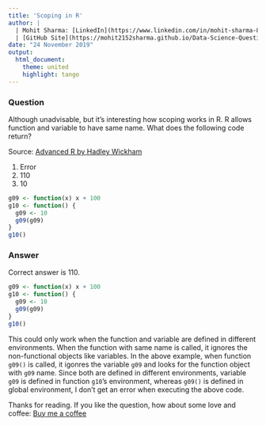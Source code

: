 ```yaml
---
title: 'Scoping in R'
author: |
  | Mohit Sharma: [LinkedIn](https://www.linkedin.com/in/mohit-sharma-82030487/), [Twitter](https://twitter.com/mohitsh48631107)
  | [GitHub Site](https://mohit2152sharma.github.io/Data-Science-Question-A-Day/), [Repository](https://github.com/mohit2152sharma/Data-Science-Question-A-Day)
date: "24 November 2019"
output: 
  html_document:
    theme: united
    highlight: tango
---
```


### Question
Although unadvisable, but it's interesting how scoping works in R. R allows function and variable to have same name. What does the following code return?

Source: <a href='ahttps://adv-r.hadley.nz/functions.html'>Advanced R by Hadley Wickham</a>

  1. Error
  2. 110
  3. 10

```r
g09 <- function(x) x + 100
g10 <- function() {
  g09 <- 10
  g09(g09)
}
g10()
```


### Answer

Correct answer is 110. 
```r
g09 <- function(x) x + 100
g10 <- function() {
  g09 <- 10
  g09(g09)
}
g10()
```
This could only work when the function and variable are defined in different environments. When the function with same name is called, it ignores the non-functional objects like variables. In the above example, when function `g09()` is called, it igonres the variable `g09` and looks for the function object with `g09` name. Since both are defined in different environments, variable `g09` is defined in function `g10`'s environment, whereas `g09()` is defined in global environment, I don't get an error when executing the above code.


Thanks for reading. If you like the question, how about some love and coffee: <a href='https://www.buymeacoffee.com/NgFs2zX'>Buy me a coffee</a>